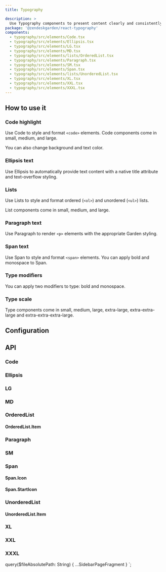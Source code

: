 ```yaml
---
title: Typography

description: >
  Use Typography components to present content clearly and consistently on the page.
package: '@zendeskgarden/react-typography'
components:
  - typography/src/elements/Code.tsx
  - typography/src/elements/Ellipsis.tsx
  - typography/src/elements/LG.tsx
  - typography/src/elements/MD.tsx
  - typography/src/elements/lists/OrderedList.tsx
  - typography/src/elements/Paragraph.tsx
  - typography/src/elements/SM.tsx
  - typography/src/elements/Span.tsx
  - typography/src/elements/lists/UnorderedList.tsx
  - typography/src/elements/XL.tsx
  - typography/src/elements/XXL.tsx
  - typography/src/elements/XXXL.tsx
---
```


## How to use it

### Code highlight

Use Code to style and format `<code>` elements. Code components come in small, medium, and large.


<CodeExample code={CodeSizeCode}>
  <CodeSize />
</CodeExample>

You can also change background and text color.


<CodeExample code={CodeColorCode}>
  <CodeColor />
</CodeExample>

### Ellipsis text

Use Ellipsis to automatically provide text content with a native title attribute and text-overflow
styling.


<CodeExample code={EllipsisCode}>
  <Ellipsis />
</CodeExample>

### Lists

Use Lists to style and format ordered (`<ol>`) and unordered (`<ul>`) lists.


<CodeExample code={ListsCode}>
  <Lists />
</CodeExample>

List components come in small, medium, and large.


<CodeExample code={ListSizeCode}>
  <ListSize />
</CodeExample>

### Paragraph text

Use Paragraph to render `<p>` elements with the appropriate Garden styling.


<CodeExample code={ParagraphCode}>
  <Paragraph />
</CodeExample>

### Span text

Use Span to style and format `<span>` elements. You can apply bold and monospace to Span.


<CodeExample code={SpanCode}>
  <Span />
</CodeExample>

### Type modifiers

You can apply two modifiers to type: bold and monospace.


<CodeExample code={ModifiersCode}>
  <Modifiers />
</CodeExample>

### Type scale

Type components come in small, medium, large, extra-large, extra-extra-large and
extra-extra-extra-large.


<CodeExample code={TypeScaleCode}>
  <TypeScale />
</CodeExample>

## Configuration

<Configuration reactPackage={props.data.mdx.package} components={props.data.mdx.components} />

## API

### Code

<PropSheet components={props.data.mdx.components} componentName="code" />

### Ellipsis

<PropSheet components={props.data.mdx.components} componentName="ellipsis" />

### LG

<PropSheet components={props.data.mdx.components} componentName="lg" />

### MD

<PropSheet components={props.data.mdx.components} componentName="md" />

### OrderedList

<PropSheet components={props.data.mdx.components} componentName="orderedlist" />

#### OrderedList.Item

### Paragraph

<PropSheet components={props.data.mdx.components} componentName="paragraph" />

### SM

<PropSheet components={props.data.mdx.components} componentName="sm" />

### Span

<PropSheet components={props.data.mdx.components} componentName="span" />

#### Span.Icon

#### Span.StartIcon

### UnorderedList

<PropSheet components={props.data.mdx.components} componentName="unorderedlist" />

#### UnorderedList.Item

### XL

<PropSheet components={props.data.mdx.components} componentName="xl" />

### XXL

<PropSheet components={props.data.mdx.components} componentName="xxl" />

### XXXL

<PropSheet components={props.data.mdx.components} componentName="xxxl" />


  query($fileAbsolutePath: String) {
    ...SidebarPageFragment
  }
`;
